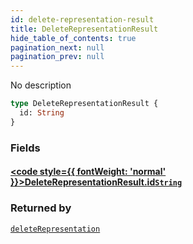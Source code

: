 ```yaml
---
id: delete-representation-result
title: DeleteRepresentationResult
hide_table_of_contents: true
pagination_next: null
pagination_prev: null
---
```








No description

```graphql
type DeleteRepresentationResult {
  id: String
}
```


### Fields

#### [<code style={{ fontWeight: 'normal' }}>DeleteRepresentationResult.<b>id</b></code>](#)<Bullet />[`String`](/docs/schemas/mikro/scalars/string) <Badge class="secondary" text="scalar"/>
> 
> 



### Returned by

[`deleteRepresentation`](/docs/schemas/mikro/mutations/delete-representation)  <Badge class="secondary" text="mutation"/>



